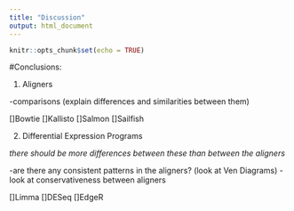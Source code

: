 ```yaml
---
title: "Discussion"
output: html_document
---
```


```r
knitr::opts_chunk$set(echo = TRUE)
```

#Conclusions:

1. Aligners

-comparisons (explain differences and similarities between them)

[]Bowtie
[]Kallisto
[]Salmon
[]Sailfish



2. Differential Expression Programs

*there should be more differences between these than between the aligners*

-are there any consistent patterns in the aligners? (look at Ven Diagrams)
-look at conservativeness between aligners

[]Limma
[]DESeq
[]EdgeR

